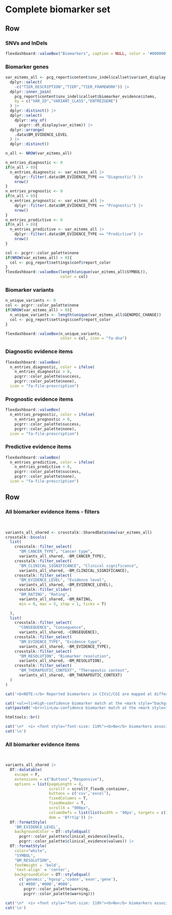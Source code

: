 Complete biomarker set {data-navmenu="SNVs and InDels"}
==================================================================

Row
-------------------------------------

### SNVs and InDels

```r
flexdashboard::valueBox("Biomarkers", caption = NULL, color = '#000000', icon = NULL)
```

### Biomarker genes

```r

var_eitems_all <- pcg_report$content$snv_indel$callset$variant_display |>
  dplyr::select(
    -c("TIER_DESCRIPTION","TIER","TIER_FRAMEWORK")) |>
  dplyr::inner_join(
    pcg_report$content$snv_indel$callset$biomarker_evidence$items,
    by = c("VAR_ID","VARIANT_CLASS","ENTREZGENE")
  ) |>
  dplyr::distinct() |>
  dplyr::select(
    dplyr::any_of(
      pcgrr::dt_display$var_eitem)) |>
  dplyr::arrange(
    .data$BM_EVIDENCE_LEVEL
  ) |>
  dplyr::distinct()

n_all <- NROW(var_eitems_all)

n_entries_diagnostic <- 0
if(n_all > 0){
  n_entries_diagnostic <- var_eitems_all |>
    dplyr::filter(.data$BM_EVIDENCE_TYPE == "Diagnostic") |>
    nrow()
}
n_entries_prognostic <- 0
if(n_all > 0){
  n_entries_prognostic <- var_eitems_all |>
    dplyr::filter(.data$BM_EVIDENCE_TYPE == "Prognostic") |>
    nrow()
}
n_entries_predictive <- 0
if(n_all > 0){
  n_entries_predictive <- var_eitems_all |>
    dplyr::filter(.data$BM_EVIDENCE_TYPE == "Predictive") |>
    nrow()
}

col <- pcgrr::color_palette$none
if(NROW(var_eitems_all) > 0){
  col <- pcg_report$settings$conf$report_color
}
flexdashboard::valueBox(length(unique(var_eitems_all$SYMBOL)), 
                        color = col)

```

### Biomarker variants

```r
n_unique_variants <- 0
col <- pcgrr::color_palette$none
if(NROW(var_eitems_all) > 0){
  n_unique_variants <- length(unique(var_eitems_all$GENOMIC_CHANGE))
  col <- pcg_report$settings$conf$report_color
}

flexdashboard::valueBox(n_unique_variants, 
                        color = col, icon = "fa-dna")
```


### Diagnostic evidence items

```r

flexdashboard::valueBox(
  n_entries_diagnostic, color = ifelse(
    n_entries_diagnostic > 0,
    pcgrr::color_palette$success,
    pcgrr::color_palette$none), 
  icon = "fa-file-prescription")
```

### Prognostic evidence items

```r
flexdashboard::valueBox(
  n_entries_prognostic, color = ifelse(
    n_entries_prognostic > 0,
    pcgrr::color_palette$success,
    pcgrr::color_palette$none), 
  icon = "fa-file-prescription")
```

### Predictive evidence items

```r
flexdashboard::valueBox(
  n_entries_predictive, color = ifelse(
    n_entries_predictive > 0,
    pcgrr::color_palette$success,
    pcgrr::color_palette$none), 
  icon = "fa-file-prescription")
```


Row
-----------------------------------------------------

### All biomarker evidence items - filters {data-padding=15 data-width=300}

<br>

```r

variants_all_shared <- crosstalk::SharedData$new(var_eitems_all)
crosstalk::bscols(
  list(
    crosstalk::filter_select(
      "BM_CANCER_TYPE", "Cancer type", 
      variants_all_shared, ~BM_CANCER_TYPE),
    crosstalk::filter_select(
      "BM_CLINICAL_SIGNIFICANCE", "Clinical significance", 
      variants_all_shared, ~BM_CLINICAL_SIGNIFICANCE),
    crosstalk::filter_select(
      "BM_EVIDENCE_LEVEL", "Evidence level", 
      variants_all_shared, ~BM_EVIDENCE_LEVEL),
    crosstalk::filter_slider(
      "BM_RATING", "Rating", 
      variants_all_shared, ~BM_RATING, 
      min = 0, max = 5, step = 1, ticks = T)

  ),
  list(
    crosstalk::filter_select(
      "CONSEQUENCE", "Consequence", 
      variants_all_shared, ~CONSEQUENCE),
    crosstalk::filter_select(
      "BM_EVIDENCE_TYPE", "Evidence type", 
      variants_all_shared, ~BM_EVIDENCE_TYPE),
    crosstalk::filter_select(
      "BM_RESOLUTION", "Biomarker resolution", 
      variants_all_shared, ~BM_RESOLUTION),
    crosstalk::filter_select(
      "BM_THERAPEUTIC_CONTEXT", "Therapeutic context", 
      variants_all_shared, ~BM_THERAPEUTIC_CONTEXT)
  )
)


```


```r

cat('<b>NOTE:</b> Reported biomarkers in CIViC/CGI are mapped at different resolutions (i.e. filter <b>Biomarker resolution</b>). The accuracy of a match between variants in the tumor sample and the reported biomarkers will vary accordingly (highlighted by gene symbols with different color backgrounds):\n\n')

cat('<ul><li>High-confidence biomarker match at the <mark style="background-color:black; font-weight:bold; color:white">genomic variant/amino acid/codon level</mark></li>')
cat(paste0('<br><li>Low-confidence biomarker match at the <mark style="background-color:', pcgrr::color_palette$warning,'; color:white; font-weight:bold">exon/gene level</mark></li></ul>\n'))

htmltools::br()
```


```r
cat('\n*  <i> <font style="font-size: 110%"><b>No</b> biomarkers associated with variants in the tumor sample.</i></font>', sep='\n')
cat('\n')
```


### All biomarker evidence items {data-padding=15}

<br>

```r

variants_all_shared |>
  DT::datatable(
    escape = F, 
    extensions = c("Buttons","Responsive"), 
    options = list(pageLength = 8, 
                   scrollY = scrollY_flexdb_container,
                   buttons = c('csv','excel'), 
                   fixedColumns = T,
                   fixedHeader = T,
                   scrollX = "900px",
                   columnDefs = list(list(width = '90px', targets = c(1,2,3,4,5,6))),
                   dom = 'Bfrtip')) |>
  DT::formatStyle(
    'BM_EVIDENCE_LEVEL', 
    backgroundColor = DT::styleEqual(
      pcgrr::color_palette$clinical_evidence$levels,
      pcgrr::color_palette$clinical_evidence$values)) |>
  DT::formatStyle(
    color="white", 
    "SYMBOL", 
    "BM_RESOLUTION", 
    fontWeight = 'bold', 
    `text-align` = 'center',
    backgroundColor = DT::styleEqual(
      c('genomic','hgvsp','codon','exon','gene'), 
      c('#000','#000','#000',
        pcgrr::color_palette$warning, 
        pcgrr::color_palette$warning)))

```


```r
cat('\n*  <i> <font style="font-size: 110%"><b>No</b> biomarkers associated with variants in the tumor sample .</i></font>',sep='\n')
cat('\n')
```

